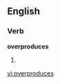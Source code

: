 
==English==

===Verb===
'''overproduces'''

# {{third-person singular of|[[overproduce]]}}

[[vi:overproduces]]